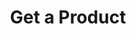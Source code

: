 ---
title: 'Get a Product'
robots: "noindex, follow"
openapi: "../openapi-products-v1.yaml GET /products/{id}"
--- 
